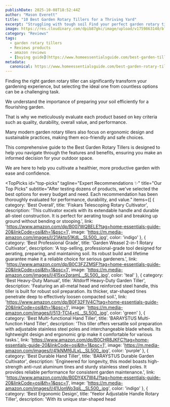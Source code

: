 ```yaml
---
publishDate: 2025-10-08T18:52:44Z
author: "Mason Everett"
title: "10 Best Garden Rotary Tillers for a Thriving Yard"
excerpt: "Struggling with tough soil Find your perfect garden rotary tiller here. We tested top options to help you cultivate a beautiful garden with ease."
image: https://res.cloudinary.com/dpib87gkc/image/upload/v1759863140/blog_image_1759863140_yxamon.webp
category: "Reviews"
tags:
  - garden rotary tillers
  - Reviews products
  - amazon reviews
  - [buying guide](https://www.homeessentialsguide.com/best-garden-tillers)
metadata:
  canonical: https://www.homeessentialsguide.com/best-garden-rotary-tillers
---
```



<p>Finding the right garden rotary tiller can significantly transform your gardening experience, but selecting the ideal one from countless options can be a challenging task.</p>
<p>We understand the importance of preparing your soil efficiently for a flourishing garden.</p>
<p>That is why we meticulously evaluate each product based on key criteria such as quality, durability, overall value, and performance.</p>
<p>Many modern garden rotary tillers also focus on ergonomic design and sustainable practices, making them eco-friendly and safe choices.</p>
<p>This comprehensive guide to the Best Garden Rotary Tillers is designed to help you navigate through the features and benefits, ensuring you make an informed decision for your outdoor space.</p>
<p>We are here to help you cultivate a healthier, more productive garden with ease and confidence.</p>

<TopPicks
  id="top-picks"
  tagline="Expert Recommendations ✨"
  title="Our Top Picks"
  subtitle="After testing dozens of products, we've selected the best options for every budget and need. Each recommendation has been thoroughly evaluated for performance, durability, and value."
  items={[
    {
      category: 'Best Overall',
      title: 'Fiskars Telescoping Rotary Cultivator',
      description: 'This cultivator excels with its extendable handle and durable all-steel construction. It is perfect for aerating tough soil and breaking up ground without bending or stooping.',
      link: 'https://www.amazon.com/dp/B007WQBELE?tag=home-essentials-guide-20&linkCode=osi&th=1&psc=1',
      image: 'https://m.media-amazon.com/images/I/21Aktp51KdL._SL500_.jpg',
      color: 'indigo'
    },
    {
      category: 'Best Professional Grade',
      title: 'Garden Weasel 2-in-1 Rotary Cultivator',
      description: 'A top-selling, professional-grade tool designed for aerating, preparing, and maintaining soil. Its robust build and lifetime guarantee make it a reliable choice for serious gardeners.',
      link: 'https://www.amazon.com/dp/B0C3FZZMSF?tag=home-essentials-guide-20&linkCode=osi&th=1&psc=1',
      image: 'https://m.media-amazon.com/images/I/415xx2qramL._SL500_.jpg',
      color: 'teal'
    },
    {
      category: 'Best Heavy-Duty Manual',
      title: 'Altdorff Heavy-Duty Garden Tiller',
      description: 'Featuring an all-metal head and reinforced steel handle, this tiller is built for robust soil preparation. Its thicker, star-shaped tines penetrate deep to effectively loosen compacted soil.',
      link: 'https://www.amazon.com/dp/B0F32F1V4C?tag=home-essentials-guide-20&linkCode=osi&th=1&psc=1',
      image: 'https://m.media-amazon.com/images/I/513-TCl4+nL._SL500_.jpg',
      color: 'green'
    },
    {
      category: 'Best Multi-functional Hand Tiller',
      title: 'BARAYSTUS Multi-function Hand Tiller',
      description: 'This tiller offers versatile soil preparation with adjustable stainless steel poles and interchangeable blade wheels. Its lightweight design and ergonomic grip make it comfortable for various tasks.',
      link: 'https://www.amazon.com/dp/B0CHR8JKFC?tag=home-essentials-guide-20&linkCode=osi&th=1&psc=1',
      image: 'https://m.media-amazon.com/images/I/41kNMf6JLxL._SL500_.jpg',
      color: 'purple'
    },
    {
      category: 'Best Durable Hand Tiller',
      title: 'BARAYSTUS Durable Garden Cultivator',
      description: 'Engineered for longevity, this model boasts high-strength anti-rust aluminum tines and sturdy stainless steel poles. It provides reliable performance for consistent garden maintenance.',
      link: 'https://www.amazon.com/dp/B0DY4X7W4J?tag=home-essentials-guide-20&linkCode=osi&th=1&psc=1',
      image: 'https://m.media-amazon.com/images/I/41UonWo3qiL._SL500_.jpg',
      color: 'indigo'
    },
    {
      category: 'Best Ergonomic Design',
      title: 'Yeelor Adjustable Handle Rotary Tiller',
      description: 'With its unique star-shaped head
